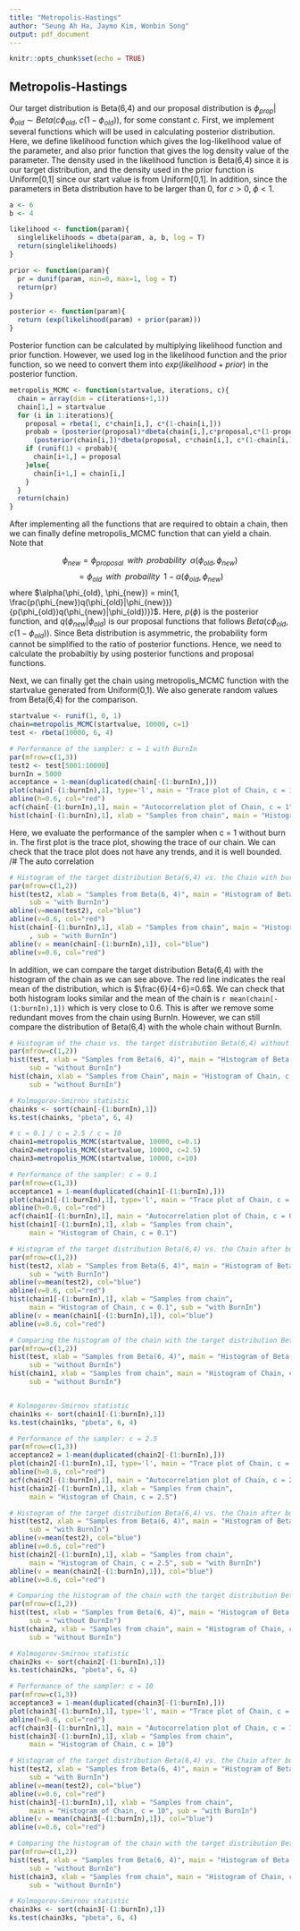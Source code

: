 ```yaml
---
title: "Metropolis-Hastings"
author: "Seung Ah Ha, Jaymo Kim, Wonbin Song"
output: pdf_document
---
```


```r
knitr::opts_chunk$set(echo = TRUE)
```

## Metropolis-Hastings

Our target distribution is Beta(6,4) and our proposal distribution is $\phi_{prop}|\phi_{old} \sim Beta(c\phi_{old}, \; c(1-\phi_{old}))$, for some constant $c$. 
First, we implement several functions which will be used in calculating posterior distribution. Here, we define likelihood function which gives the log-likelihood value of the parameter, and also prior function that gives the log density value of the parameter. The density used in the likelihood function is Beta(6,4) since it is our target distribution, and the density used in the prior function is Uniform[0,1] since our start value is from Uniform[0,1]. In addition, since the parameters in Beta distribution have to be larger than 0, for $c>0, \; \phi<1$. 

```r
a <- 6
b <- 4

likelihood <- function(param){
  singlelikelihoods = dbeta(param, a, b, log = T)
  return(singlelikelihoods)
}

prior <- function(param){
  pr = dunif(param, min=0, max=1, log = T)
  return(pr)
}

posterior <- function(param){
  return (exp(likelihood(param) + prior(param)))
}
```

Posterior function can be calculated by multiplying likelihood function and prior function. However, we used log in the likelihood function and the prior function, so we need to convert them into $exp(likelihood + prior)$ in the posterior function. 

```r
metropolis_MCMC <- function(startvalue, iterations, c){
  chain = array(dim = c(iterations+1,1))
  chain[1,] = startvalue
  for (i in 1:iterations){
    proposal = rbeta(1, c*chain[i,], c*(1-chain[i,]))
    probab = (posterior(proposal)*dbeta(chain[i,],c*proposal,c*(1-proposal)))/
      (posterior(chain[i,])*dbeta(proposal, c*chain[i,], c*(1-chain[i,])))
    if (runif(1) < probab){
      chain[i+1,] = proposal
    }else{
      chain[i+1,] = chain[i,]
    }
  }
  return(chain)
}
```

After implementing all the functions that are required to obtain a chain, then we can finally define metropolis_MCMC function that can yield a chain. Note that

$$ \phi_{new} = \phi_{proposal} \;\; with \;\; probability \;\; \alpha(\phi_{old}, \phi_{new}) $$
             $$ = \phi_{old} \;\; with \;\; probaility \;\; 1-\alpha(\phi_{old}, \phi_{new}) $$
where $\alpha(\phi_{old}, \phi_{new}) = min(1, \frac{p(\phi_{new})q(\phi_{old}|\phi_{new})}{p(\phi_{old})q(\phi_{new}|\phi_{old})})$. Here, $p(\phi)$ is the posterior function, and $q(\phi_{new}|\phi_{old})$ is our proposal functions that follows $Beta(c\phi_{old}, \; c(1-\phi_{old}))$. Since Beta distribution is asymmetric, the probability form cannot be simplified to the ratio of posterior functions. Hence, we need to calculate the probabiltiy by using posterior functions and proposal functions.

Next, we can finally get the chain using metropolis_MCMC function with the startvalue generated from Uniform(0,1). We also generate random values from Beta(6,4) for the comparison.

```r
startvalue <- runif(1, 0, 1)
chain=metropolis_MCMC(startvalue, 10000, c=1)
test <- rbeta(10000, 6, 4)
```

```r
# Performance of the sampler: c = 1 with BurnIn
par(mfrow=c(1,3))
test2 <- test[5001:10000]
burnIn = 5000
acceptance = 1-mean(duplicated(chain[-(1:burnIn),]))
plot(chain[-(1:burnIn),1], type='l', main = "Trace plot of Chain, c = 1")
abline(h=0.6, col="red")
acf(chain[-(1:burnIn),1], main = "Autocorrelation plot of Chain, c = 1")
hist(chain[-(1:burnIn),1], xlab = "Samples from chain", main = "Histogram of Chain, c = 1") 
```

Here, we evaluate the performance of the sampler when c = 1 without burn in. The first plot is the trace plot, showing the trace of our chain. We can check that the trace plot does not have any trends, and it is well bounded.  
/# The auto correlation 

```r
# Histogram of the target distribution Beta(6,4) vs. the Chain with burnIn
par(mfrow=c(1,2))
hist(test2, xlab = "Samples from Beta(6, 4)", main = "Histogram of Beta(6, 4)", 
     sub = "with BurnIn")
abline(v=mean(test2), col="blue")
abline(v=0.6, col="red")
hist(chain[-(1:burnIn),1], xlab = "Samples from chain", main = "Histogram of Chain, c = 1"
     , sub = "with BurnIn") 
abline(v = mean(chain[-(1:burnIn),1]), col="blue")
abline(v=0.6, col="red")
```

In addition, we can compare the target distribution Beta(6,4) with the histogram of the chain as we can see above. The red line indicates the real mean of the distribution, which is $\frac{6}{4+6}=0.6$. We can check that both histogram looks similar and the mean of the chain is ``r mean(chain[-(1:burnIn),1])`` which is very close to 0.6. This is after we remove some redundant moves from the chain using BurnIn. However, we can still compare the distribution of Beta(6,4) with the whole chain without BurnIn. 

```r
# Histogram of the chain vs. the target distribution Beta(6,4) without BurnIn
par(mfrow=c(1,2))
hist(test, xlab = "Samples from Beta(6, 4)", main = "Histogram of Beta(6, 4)", 
     sub = "without BurnIn")
hist(chain, xlab = "Samples from Chain", main = "Histogram of Chain, c = 1", 
     sub = "without BurnIn")
```

```r
# Kolmogorov-Smirnov statistic
chainks <- sort(chain[-(1:burnIn),1])
ks.test(chainks, "pbeta", 6, 4)
```



```r
# c = 0.1 / c = 2.5 / c = 10
chain1=metropolis_MCMC(startvalue, 10000, c=0.1)
chain2=metropolis_MCMC(startvalue, 10000, c=2.5)
chain3=metropolis_MCMC(startvalue, 10000, c=10)

# Performance of the sampler: c = 0.1
par(mfrow=c(1,3))
acceptance1 = 1-mean(duplicated(chain1[-(1:burnIn),]))
plot(chain1[-(1:burnIn),1], type='l', main = "Trace plot of Chain, c = 0.1")
abline(h=0.6, col="red")
acf(chain1[-(1:burnIn),1], main = "Autocorrelation plot of Chain, c = 0.1")
hist(chain1[-(1:burnIn),1], xlab = "Samples from chain", 
     main = "Histogram of Chain, c = 0.1") 

# Histogram of the target distribution Beta(6,4) vs. the Chain after burnIn
par(mfrow=c(1,2))
hist(test2, xlab = "Samples from Beta(6, 4)", main = "Histogram of Beta(6, 4)", 
     sub = "with BurnIn")
abline(v=mean(test2), col="blue")
abline(v=0.6, col="red")
hist(chain1[-(1:burnIn),1], xlab = "Samples from chain", 
     main = "Histogram of Chain, c = 0.1", sub = "with BurnIn") 
abline(v = mean(chain1[-(1:burnIn),1]), col="blue")
abline(v=0.6, col="red")

# Comparing the histogram of the chain with the target distribution Beta(6,4)
par(mfrow=c(1,2))
hist(test, xlab = "Samples from Beta(6, 4)", main = "Histogram of Beta(6, 4)",
     sub = "without BurnIn")
hist(chain1, xlab = "Samples from chain", main = "Histogram of Chain, c = 0.1", 
     sub = "without BurnIn")


# Kolmogorov-Smirnov statistic
chain1ks <- sort(chain1[-(1:burnIn),1])
ks.test(chain1ks, "pbeta", 6, 4)

```

```r
# Performance of the sampler: c = 2.5
par(mfrow=c(1,3))
acceptance2 = 1-mean(duplicated(chain2[-(1:burnIn),]))
plot(chain2[-(1:burnIn),1], type='l', main = "Trace plot of Chain, c = 2.5")
abline(h=0.6, col="red")
acf(chain2[-(1:burnIn),1], main = "Autocorrelation plot of Chain, c = 2.5")
hist(chain2[-(1:burnIn),1], xlab = "Samples from chain", 
     main = "Histogram of Chain, c = 2.5") 

# Histogram of the target distribution Beta(6,4) vs. the Chain after burnIn
hist(test2, xlab = "Samples from Beta(6, 4)", main = "Histogram of Beta(6, 4)",
     sub = "with BurnIn")
abline(v=mean(test2), col="blue")
abline(v=0.6, col="red")
hist(chain2[-(1:burnIn),1], xlab = "Samples from chain", 
     main = "Histogram of Chain, c = 2.5", sub = "with BurnIn") 
abline(v = mean(chain2[-(1:burnIn),1]), col="blue")
abline(v=0.6, col="red")

# Comparing the histogram of the chain with the target distribution Beta(6,4)
par(mfrow=c(1,2))
hist(test, xlab = "Samples from Beta(6, 4)", main = "Histogram of Beta(6, 4)", 
     sub = "without BurnIn")
hist(chain2, xlab = "Samples from chain", main = "Histogram of Chain, c = 2.5", 
     sub = "without BurnIn")

# Kolmogorov-Smirnov statistic
chain2ks <- sort(chain2[-(1:burnIn),1])
ks.test(chain2ks, "pbeta", 6, 4)

```

```r
# Performance of the sampler: c = 10
par(mfrow=c(1,3))
acceptance3 = 1-mean(duplicated(chain3[-(1:burnIn),]))
plot(chain3[-(1:burnIn),1], type='l', main = "Trace plot of Chain, c = 10")
abline(h=0.6, col="red")
acf(chain3[-(1:burnIn),1], main = "Autocorrelation plot of Chain, c = 10")
hist(chain3[-(1:burnIn),1], xlab = "Samples from chain", 
     main = "Histogram of Chain, c = 10") 

# Histogram of the target distribution Beta(6,4) vs. the Chain after burnIn
hist(test2, xlab = "Samples from Beta(6, 4)", main = "Histogram of Beta(6, 4)",
     sub = "with BurnIn")
abline(v=mean(test2), col="blue")
abline(v=0.6, col="red")
hist(chain3[-(1:burnIn),1], xlab = "Samples from chain", 
     main = "Histogram of Chain, c = 10", sub = "with BurnIn") 
abline(v = mean(chain3[-(1:burnIn),1]), col="blue")
abline(v=0.6, col="red")

# Comparing the histogram of the chain with the target distribution Beta(6,4)
par(mfrow=c(1,2))
hist(test, xlab = "Samples from Beta(6, 4)", main = "Histogram of Beta(6, 4)",
     sub = "without BurnIn")
hist(chain3, xlab = "Samples from chain", main = "Histogram of Chain, c = 10",
     sub = "without BurnIn")

# Kolmogorov-Smirnov statistic
chain3ks <- sort(chain3[-(1:burnIn),1])
ks.test(chain3ks, "pbeta", 6, 4)

```

